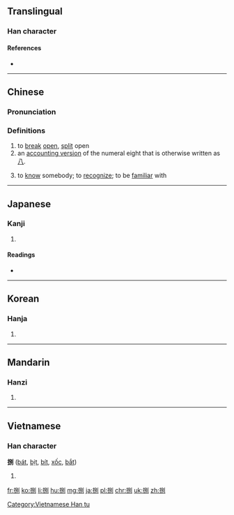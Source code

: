 ==Translingual==

===Han character===
{{Han char|rn=64|rad=手|as=07|sn=10|four=5200<sub>0</sub>|canj=手口尸弓 (QRSN)}}

====References====
* {{Han ref|kx=0433.180|dkj=12141|dj=0783.010|hdz=31883.050|uh=634C|ud=25420|bh=AEC3|bd=44739}}

----

==Chinese==
{{zh-forms}}

===Pronunciation===
{{zh-pron
|m=bā
|c=baat3
|mn=pat/bat
|cat=n,num
}}

===Definitions===
{{zh-hanzi}}

# to [[break]] [[open]], [[split]] open
# an [[:w:Chinese numbers#Numeral characters|accounting version]] of the numeral eight that is otherwise written as [[八]].
# {{cx|Min Nan|lang=zh}} to [[know]] somebody; to [[recognize]]; to be [[familiar]] with

----

==Japanese==

===Kanji===
{{ja-kanji|grade=|rs=手07}}

# {{defn|lang=ja|sort=手07}}

====Readings====
* {{ja-readings|on=[[はつ]] (hatsu), [[はち]] (hachi), [[べつ]] (betsu)|kun=[[さばく]] (sabaku), [[さばける]] (sabakeru), [[さばき]] (sabaki)}}

----

==Korean==

===Hanja===
{{ko-hanja|hangeul=팔|eumhun=|rv=pal|mr=p'al|y=phal}}

# {{defn|lang=ko|sort=手07}}

----

==Mandarin==

===Hanzi===
{{cmn-hanzi|pin=[[bā]] ([[ba1]]), [[yuán]] ([[yuan2]])|wg=pa<sup>1</sup>, yüan<sup>2</sup>}}

# {{defn|lang=cmn|sort=手07}}

----

==Vietnamese==

===Han character===
'''捌''' ([[bát]], [[bịt]], [[bít]], [[xốc]], [[bắt]])

# {{defn|lang=vi}}

[[Category:Vietnamese Han tu]]

[[fr:捌]]
[[ko:捌]]
[[li:捌]]
[[hu:捌]]
[[mg:捌]]
[[ja:捌]]
[[pl:捌]]
[[chr:捌]]
[[uk:捌]]
[[zh:捌]]